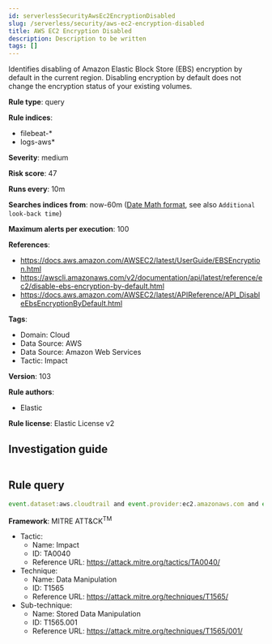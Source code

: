 ```yaml
---
id: serverlessSecurityAwsEc2EncryptionDisabled
slug: /serverless/security/aws-ec2-encryption-disabled
title: AWS EC2 Encryption Disabled
description: Description to be written
tags: []
---
```


<div id="aws-ec2-encryption-disabled"></div>

Identifies disabling of Amazon Elastic Block Store (EBS) encryption by default in the current region. Disabling encryption by default does not change the encryption status of your existing volumes.

**Rule type**: query

**Rule indices**: 

* filebeat-*
* logs-aws*

**Severity**: medium

**Risk score**: 47

**Runs every**: 10m

**Searches indices from**: now-60m ([Date Math format](((ref))/common-options.html#date-math), see also <DocLink id="serverlessSecurityRulesUiCreate" section="set-the-rules-schedule">`Additional look-back time`</DocLink>)

**Maximum alerts per execution**: 100

**References**: 

* https://docs.aws.amazon.com/AWSEC2/latest/UserGuide/EBSEncryption.html
* https://awscli.amazonaws.com/v2/documentation/api/latest/reference/ec2/disable-ebs-encryption-by-default.html
* https://docs.aws.amazon.com/AWSEC2/latest/APIReference/API_DisableEbsEncryptionByDefault.html

**Tags**: 

* Domain: Cloud
* Data Source: AWS
* Data Source: Amazon Web Services
* Tactic: Impact

**Version**: 103

**Rule authors**: 

* Elastic

**Rule license**: Elastic License v2

## Investigation guide

```markdown

```

## Rule query

```js
event.dataset:aws.cloudtrail and event.provider:ec2.amazonaws.com and event.action:DisableEbsEncryptionByDefault and event.outcome:success

```

**Framework**: MITRE ATT&CK<sup>TM</sup>

* Tactic:
    * Name: Impact
    * ID: TA0040
    * Reference URL: https://attack.mitre.org/tactics/TA0040/
* Technique:
    * Name: Data Manipulation
    * ID: T1565
    * Reference URL: https://attack.mitre.org/techniques/T1565/
* Sub-technique:
    * Name: Stored Data Manipulation
    * ID: T1565.001
    * Reference URL: https://attack.mitre.org/techniques/T1565/001/

